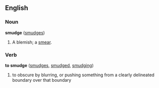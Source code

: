 ==English==

===Noun===
'''smudge'''  ([[smudges]])
#A blemish; a [[smear]].

===Verb===
'''to smudge'''  ([[smudges]], [[smudged]], [[smudging]])
#to obscure by blurring, or pushing something from a clearly delineated boundary over that boundary